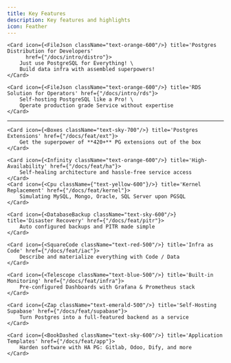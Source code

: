 ```yaml
---
title: Key Features
description: Key features and highlights
icon: Feather
---
```





<Cards>

    <Card icon={<FileJson className="text-orange-600"/>} title='Postgres Distribution for Developers'
          href={"/docs/intro/distro"}>
        Just use PostgreSQL for Everything! \
        Build data infra with assembled superpowers!
    </Card>

    <Card icon={<FileJson className="text-orange-600"/>} title='RDS Solution for Operators' href={"/docs/intro/rds"}>
        Self-hosting PostgreSQL like a Pro! \
        Operate production grade Service without expertise
    </Card>

</Cards>

--------

<Cards>

    <Card icon={<Boxes className="text-sky-700"/>} title='Postgres Extensions' href={"/docs/feat/ext"}>
        Get the superpower of **420+** PG extensions out of the box
    </Card>

    <Card icon={<Infinity className="text-orange-600"/>} title='High-Availability' href={"/docs/feat/ha"}>
        Self-healing architecture and hassle-free service access
    </Card>
    <Card icon={<Cpu className={"text-yellow-600"}/>} title='Kernel Replacement' href={"/docs/feat/kernel"}>
        Simulating MySQL, Mongo, Oracle, SQL Server upon PGSQL
    </Card>

    <Card icon={<DatabaseBackup className="text-sky-600"/>} title='Disaster Recovery' href={"/docs/feat/pitr"}>
        Auto configured backups and PITR made simple
    </Card>

    <Card icon={<SquareCode className="text-red-500"/>} title='Infra as Code' href={"/docs/feat/iac"}>
        Describe and materialize everything with Code / Data
    </Card>

    <Card icon={<Telescope className="text-blue-500"/>} title='Built-in Monitoring' href={"/docs/feat/infra"}>
        Pre-configured Dashboards with Grafana & Prometheus stack
    </Card>

    <Card icon={<Zap className="text-emerald-500"/>} title='Self-Hosting Supabase' href={"/docs/feat/supabase"}>
        Turn Postgres into a full-featured backend as a service
    </Card>

    <Card icon={<BookDashed className="text-sky-600"/>} title='Application Templates' href={"/docs/feat/app"}>
        Harden software with HA PG: Gitlab, Odoo, Dify, and more
    </Card>
</Cards>



